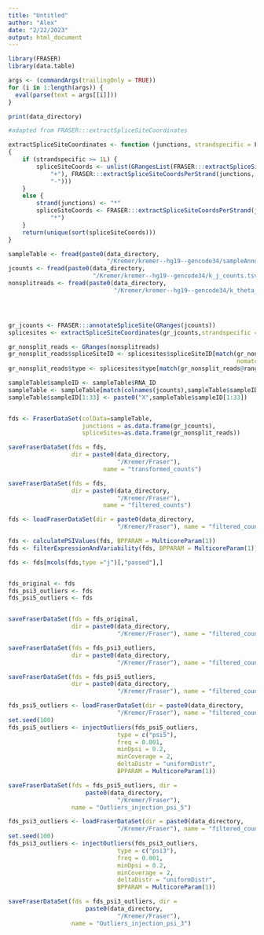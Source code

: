 ```yaml
---
title: "Untitled"
author: "Alex"
date: "2/22/2023"
output: html_document
---
```


```r
library(FRASER)
library(data.table)
```


```r
args <- (commandArgs(trailingOnly = TRUE))
for (i in 1:length(args)) {
  eval(parse(text = args[[i]]))
}

```

```r
print(data_directory)
```


```r
#adapted from FRASER:::extractSpliceSiteCoordinates

extractSpliceSiteCoordinates <- function (junctions, strandspecific = F) 
{
    if (strandspecific >= 1L) {
        spliceSiteCoords <- unlist(GRangesList(FRASER:::extractSpliceSiteCoordsPerStrand(junctions, 
            "+"), FRASER:::extractSpliceSiteCoordsPerStrand(junctions, 
            "-")))
    }
    else {
        strand(junctions) <- "*"
        spliceSiteCoords <- FRASER:::extractSpliceSiteCoordsPerStrand(junctions, 
            "*")
    }
    return(unique(sort(spliceSiteCoords)))
}
```


```r
sampleTable <- fread(paste0(data_directory, 
                            "/Kremer/kremer--hg19--gencode34/sampleAnnotation.tsv"))
jcounts <- fread(paste0(data_directory, 
                        "/Kremer/kremer--hg19--gencode34/k_j_counts.tsv.gz"))
nonsplitreads <- fread(paste0(data_directory,
                              "/Kremer/kremer--hg19--gencode34/k_theta_counts.tsv.gz"))




gr_jcounts <- FRASER:::annotateSpliceSite(GRanges(jcounts))
splicesites <- extractSpliceSiteCoordinates(gr_jcounts,strandspecific = F)

gr_nonsplit_reads <- GRanges(nonsplitreads)
gr_nonsplit_reads$spliceSiteID <- splicesites$spliceSiteID[match(gr_nonsplit_reads@ranges,splicesites@ranges, 
                                                                 nomatch = 0)]
gr_nonsplit_reads$type <- splicesites$type[match(gr_nonsplit_reads@ranges,splicesites@ranges, nomatch = 0)]

sampleTable$sampleID <- sampleTable$RNA_ID
sampleTable <- sampleTable[match(colnames(jcounts),sampleTable$sampleID, nomatch = 0)]
sampleTable$sampleID[1:33] <- paste0("X",sampleTable$sampleID[1:33])


fds <- FraserDataSet(colData=sampleTable, 
                     junctions = as.data.frame(gr_jcounts),
                     spliceSites=as.data.frame(gr_nonsplit_reads))
```


```r

saveFraserDataSet(fds = fds, 
                  dir = paste0(data_directory, 
                               "/Kremer/Fraser"), 
                           name = "transformed_counts")

saveFraserDataSet(fds = fds, 
                  dir = paste0(data_directory, 
                               "/Kremer/Fraser"), 
                           name = "filtered_counts")
```



```r
fds <- loadFraserDataSet(dir = paste0(data_directory, 
                               "/Kremer/Fraser"), name = "filtered_counts")
```


```r
fds <- calculatePSIValues(fds, BPPARAM = MulticoreParam(1))
fds <- filterExpressionAndVariability(fds, BPPARAM = MulticoreParam(1))

fds <- fds[mcols(fds,type ="j")[,"passed"],]


fds_original <- fds
fds_psi3_outliers <- fds
fds_psi5_outliers <- fds


saveFraserDataSet(fds = fds_original, 
                  dir = paste0(data_directory, 
                               "/Kremer/Fraser"), name = "filtered_counts")

saveFraserDataSet(fds = fds_psi3_outliers, 
                  dir = paste0(data_directory, 
                               "/Kremer/Fraser"), name = "filtered_counts_psi3")

saveFraserDataSet(fds = fds_psi5_outliers, 
                  dir = paste0(data_directory, 
                               "/Kremer/Fraser"), name = "filtered_counts_psi5")


```


```r

fds_psi5_outliers <- loadFraserDataSet(dir = paste0(data_directory, 
                               "/Kremer/Fraser"), name = "filtered_counts_psi5")
set.seed(100)
fds_psi5_outliers <- injectOutliers(fds_psi5_outliers, 
                               type = c("psi5"), 
                               freq = 0.001, 
                               minDpsi = 0.2,
                               minCoverage = 2,
                               deltaDistr = "uniformDistr",
                               BPPARAM = MulticoreParam(1)) 

saveFraserDataSet(fds = fds_psi5_outliers, dir = 
                      paste0(data_directory, 
                               "/Kremer/Fraser"), 
                  name = "Outliers_injection_psi_5")
```




```r
fds_psi3_outliers <- loadFraserDataSet(dir = paste0(data_directory, 
                               "/Kremer/Fraser"), name = "filtered_counts_psi3")
set.seed(100)
fds_psi3_outliers <- injectOutliers(fds_psi3_outliers, 
                               type = c("psi3"), 
                               freq = 0.001, 
                               minDpsi = 0.2,
                               minCoverage = 2,
                               deltaDistr = "uniformDistr",
                               BPPARAM = MulticoreParam(1)) 

saveFraserDataSet(fds = fds_psi3_outliers, dir = 
                      paste0(data_directory, 
                               "/Kremer/Fraser"), 
                  name = "Outliers_injection_psi_3")
```
